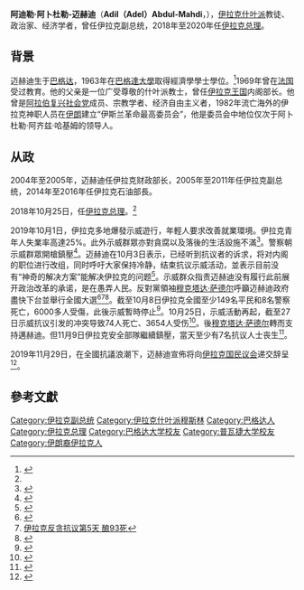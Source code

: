 {{Infobox officeholder
| name = عادل عبد المهدي
| image = Adil Abdul-Mahdi portrait.jpg
| office = 第49任[[伊拉克总理|伊拉克总理]]
| term_start = 2018年10月25日
| term_end = 2020年5月7日
| predecessor = [[海德尔·阿巴迪|海德尔·阿巴迪]]
| deputy = {{le|萨米尔·加德班|Thamir Ghadhban}}<br>[[福阿德·侯賽因|福阿德·侯賽因]]
| president = [[巴尔哈姆·萨利赫|巴尔哈姆·萨利赫]]
| successor = [[穆斯塔法·卡迪米|穆斯塔法·卡迪米]]
| order3 = {{le|伊拉克石油部長|Ministry of Oil (Iraq)}}
| term_start3 = 2014年9月8日
| term_end3 = 2016年7月19日
| predecessor3 = {{le|阿卜杜勒·卡里姆·卢阿尔比|Abdul Karim Luaibi}}
| primeminister3 = [[海德爾·阿巴迪|海德爾·阿巴迪]]
| successor3 = {{le|贾巴尔·阿卢艾比|Jabbar Alluaibi}}
| order4 = {{le|伊拉克副總統|Vice President of Iraq}}
| term_start4 = 2005年4月7日
| term_end4 = 2011年7月11日
| president4 = [[贾拉勒·塔拉巴尼|贾拉勒·塔拉巴尼]]
| predecessor4 = [[鲁什·努里·沙维斯|鲁什·努里·沙维斯]]
| successor4 = [[塔里克·哈希米|塔里克·哈希米]]
| order5 = {{le|伊拉克財政部長|Ministry of Finance (Iraq)}}
| term_start5 = 2004年6月2日
| term_end5 = 2005年4月6日
| primeminister5 = [[伊亚德·阿拉维|伊亚德·阿拉维]]
| predecessor5 = {{le|卡梅尔·基拉尼|Kamel al-Kilani}}
| successor5 = {{le|阿里·阿拉维|Ali Allawi}}
| birth_name = 
| birth_date = {{birth date and age|1942|1|1}}
| birth_place = {{flag|Kingdom of Iraq}}[[巴格达|巴格达]]
| party = {{Nonp}}（2017－）<ref name=sfc>{{Cite web|url=https://www.sfchronicle.com/news/world/article/Iraq-delays-vote-on-president-due-to-dispute-13274903.php|title=Iraq tasks Shiite independent with forming new government|last=Salaheddin|first=Sinah|date=3 October 2018|archive-url=https://web.archive.org/web/20181004230012/https://www.sfchronicle.com/news/world/article/Iraq-delays-vote-on-president-due-to-dispute-13274903.php|archive-date=2018-10-04|access-date=16 October 2018|work=Associated Press|dead-url=yes}}</ref><br>{{le|伊拉克伊斯兰最高委员会|Islamic Supreme Council of Iraq}}（1982－2017）<ref>{{cite web|url=http://www.aljazeera.net/specialfiles/pages/57626ed8-89fd-41ae-b292-58590c6748dd|title=عادل عبد المهدي|publisher=Al Jazeera|access-date=2019-12-04|archive-date=2018-12-25|archive-url=https://web.archive.org/web/20181225211256/https://www.aljazeera.net/specialfiles/pages/57626ed8-89fd-41ae-b292-58590c6748dd|dead-url=no}}</ref><br>[[伊拉克共产党|伊拉克共产党]] （1970年代）<ref>{{cite web|url=https://www.washingtonpost.com/wp-dyn/articles/A21745-2005Feb13.html|title=Prospective Iraqi Premier a Man of Many Labels|website=Washington Post|date=14 February 2015|author=Doug Struck|accessdate=3 October 2018|archive-date=2017-01-27|archive-url=https://web.archive.org/web/20170127073854/http://www.washingtonpost.com/wp-dyn/articles/A21745-2005Feb13.html|dead-url=no}}</ref>
| spouse = 拉贾赫
| alma_mater = [[巴格达大学|巴格达大学]]（[[Bachelor_of_Arts|BA]]）<br>[[普瓦捷大学|普瓦捷大学]]（[[Master_of_Arts|MA]]，[[Doctor_of_Philosophy|PhD]]）
|}}

'''阿迪勒·阿卜杜勒-迈赫迪'''（'''Adil（Adel）Abdul-Mahdi'''，{{bd|1942年|1月1日|catIdx=Abdul-Mahdi}}），[[伊拉克|伊拉克]][[什叶派|什叶派]]教徒、政治家、经济学者，曾任伊拉克副总统，2018年至2020年任[[伊拉克总理|伊拉克总理]]。

== 背景 ==
迈赫迪生于[[巴格达|巴格达]]，1963年在[[巴格達大學|巴格達大學]]取得經濟學學士學位。<ref name=xh01>{{Cite news |url=http://www.xinhuanet.com/world/2018-10/25/c_1123611558.htm |title=伊拉克新总理阿迪勒·阿卜杜勒－迈赫迪 |website=新華網 |date=2018-10-25 |accessdate=2018-12-04 |archive-date=2020-08-06 |archive-url=https://web.archive.org/web/20200806131702/http://www.xinhuanet.com/world/2018-10/25/c_1123611558.htm |dead-url=no }}</ref>1969年曾在[[法国|法国]]受过教育。他的父亲是一位广受尊敬的什叶派教士，曾任[[伊拉克王国|伊拉克王国]]内阁部长。他曾是[[阿拉伯复兴社会党|阿拉伯复兴社会党]]成员、宗教学者、经济自由主义者，1982年流亡海外的伊拉克神职人员在[[伊朗|伊朗]]建立“伊斯兰革命最高委员会”，他是委员会中地位仅次于阿卜杜勒·阿齐兹·哈基姆的领导人。

== 从政 ==
2004年至2005年，迈赫迪任伊拉克财政部长，2005年至2011年任伊拉克副总统，2014年至2016年任伊拉克石油部長。

2018年10月25日，任[[伊拉克总理|伊拉克总理]]。<ref name=xh01/>

2019年10月1日，伊拉克多地爆發示威遊行，年輕人要求改善就業環境。伊拉克青年人失業率高達25%。此外示威群眾亦對貪腐以及落後的生活設施不滿<ref>{{Cite web |url=http://www.rfi.fr/cn/contenu/20191003-%E4%BC%8A%E6%8B%89%E5%85%8B%E6%B0%91%E4%BC%97%E5%AF%B9%E6%94%BF%E6%95%99%E9%A2%86%E8%A2%96%E5%A4%B1%E6%9C%9B-%E8%87%AA%E5%8F%91%E6%8A%97%E4%BA%89%E6%B1%82%E7%94%9F%E5%AD%98 |title=伊拉克民众对政教领袖失望 自发抗争求生存 |access-date=2019-10-04 |archive-date=2019-10-05 |archive-url=https://web.archive.org/web/20191005002451/http://www.rfi.fr/cn/contenu/20191003-%E4%BC%8A%E6%8B%89%E5%85%8B%E6%B0%91%E4%BC%97%E5%AF%B9%E6%94%BF%E6%95%99%E9%A2%86%E8%A2%96%E5%A4%B1%E6%9C%9B-%E8%87%AA%E5%8F%91%E6%8A%97%E4%BA%89%E6%B1%82%E7%94%9F%E5%AD%98 |dead-url=no }}</ref>。警察朝示威群眾開槍鎮壓<ref>{{Cite web |url=https://udn.com/news/story/6809/4082817 |title=實彈鎮壓抗議 伊拉克9死200傷 |access-date=2019-10-04 |archive-date=2019-10-07 |archive-url=https://web.archive.org/web/20191007135258/https://udn.com/news/story/6809/4082817 |dead-url=no }}</ref>。迈赫迪在10月3日表示，已经听到抗议者的诉求，将对内阁的职位进行改组，同时呼吁大家保持冷静，结束抗议示威活动，並表示目前没有“神奇的解决方案”能解决伊拉克的问题<ref>{{Cite web |url=https://www.zaobao.com.sg/realtime/world/story20191004-994435 |title=伊拉克暴力示威持续 至少44人丧命 |access-date=2019-10-04 |archive-date=2019-10-04 |archive-url=https://web.archive.org/web/20191004125657/https://www.zaobao.com.sg/realtime/world/story20191004-994435 |dead-url=no }}</ref>。示威群众指责迈赫迪没有履行此前展开政治改革的承诺，是在愚弄人民。反對黨領袖[[穆克塔达·萨德尔|穆克塔达·萨德尔]]呼籲迈赫迪政府盡快下台並舉行全國大選<ref>{{Cite web |url=https://www.zaobao.com.sg/znews/international/story20191006-994739 |title=伊拉克什叶派宗教领袖要求政府下台 抗议贪污示威冲突已致65人死 |access-date=2019-10-06 |archive-date=2019-10-11 |archive-url=https://web.archive.org/web/20191011194731/https://www.zaobao.com.sg/znews/international/story20191006-994739 |dead-url=no }}</ref><ref>[http://www.rfi.fr/cn/contenu/20191005-%E4%BC%8A%E6%8B%89%E5%85%8B%E5%8F%8D%E8%B4%AA%E6%8A%97%E8%AE%AE%E7%AC%AC5%E5%A4%A9-%E9%85%BF93%E6%AD%BB 伊拉克反贪抗议第5天 酿93死]</ref><ref>{{Cite web |url=https://chinese.aljazeera.net/news/2019/10/7/iraq-dead-wounded-during-six-days |title=伊拉克持续6天的抗议活动：104人死亡 6千余人受伤 |access-date=2019-10-08 |archive-date=2021-01-18 |archive-url=https://web.archive.org/web/20210118132107/https://chinese.aljazeera.net/news/2019/10/7/iraq-dead-wounded-during-six-days |dead-url=no }}</ref>。截至10月8日伊拉克全國至少149名平民和8名警察死亡，6000多人受傷，此後示威暫時停止<ref>{{Cite web |url=https://www.reuters.com/article/us-iraq-protests/iraqi-security-forces-killed-149-protesters-most-by-shots-to-head-chest-government-inquiry-idUSKBN1X116T |title=Iraqi security forces killed 149 protesters, most by shots to head, chest: government inquiry |access-date=2019-10-26 |archive-date=2020-12-08 |archive-url=https://web.archive.org/web/20201208222613/https://www.reuters.com/article/us-iraq-protests/iraqi-security-forces-killed-149-protesters-most-by-shots-to-head-chest-government-inquiry-idUSKBN1X116T |dead-url=no }}</ref>。10月25日，示威活動再起，截至27日示威抗议引发的冲突导致74人死亡、3654人受伤<ref>{{Cite web |url=http://www.xinhuanet.com/world/2019-10/28/c_1125159500.htm |title=伊拉克新一轮示威抗议死亡人数升至74人 |access-date=2019-10-28 |archive-date=2020-08-11 |archive-url=https://web.archive.org/web/20200811111738/http://www.xinhuanet.com/world/2019-10/28/c_1125159500.htm |dead-url=no }}</ref>。後[[穆克塔达·萨德尔|穆克塔达·萨德尔]]轉而支持邁赫迪。但11月9日伊拉克安全部隊繼續鎮壓，當天至少有7名抗议人士丧生<ref>{{Cite web |url=http://www.rfi.fr/cn/contenu/20191110-%E4%BC%8A%E6%8B%89%E5%85%8B%E6%94%BF%E5%BA%9C%E5%B1%95%E5%BC%80%E9%95%87%E5%8E%8B-%E7%A4%BA%E5%A8%81%E7%BE%A4%E4%BC%977%E6%AD%BB |title=伊拉克政府展开镇压 示威群众7死 |access-date=2019-11-10 |archive-date=2019-11-10 |archive-url=https://web.archive.org/web/20191110103421/http://www.rfi.fr/cn/contenu/20191110-%E4%BC%8A%E6%8B%89%E5%85%8B%E6%94%BF%E5%BA%9C%E5%B1%95%E5%BC%80%E9%95%87%E5%8E%8B-%E7%A4%BA%E5%A8%81%E7%BE%A4%E4%BC%977%E6%AD%BB |dead-url=no }}</ref>。

2019年11月29日，在全國抗議浪潮下，迈赫迪宣佈将向[[伊拉克国民议会|伊拉克国民议会]]递交辞呈<ref>{{Cite web |url=http://m.news.cctv.com/2019/11/30/ARTI4dLwUKK8f8XPfzG7Qlsi191130.shtml |title=伊拉克总理宣布将辞职 |access-date=2019-11-30 |archive-date=2021-05-13 |archive-url=https://web.archive.org/web/20210513062159/https://m.news.cctv.com/2019/11/30/ARTI4dLwUKK8f8XPfzG7Qlsi191130.shtml |dead-url=no }}</ref>。

== 參考文獻 ==
{{Reflist}}

{{leader|[[易卜拉欣·贾法里|易卜拉欣·贾法里]]和[[鲁什·努里·沙维斯|鲁什·努里·沙维斯]]<br>（临时）|伊拉克副总统<br>（兩位副總統之一）|[[塔里克·哈希米|塔里克·哈希米]]和{{le|霍扎伊|Khodair al-Khozaei}}}}

{{DEFAULTSORT: Abdul-Mahdi, Adil}}
[[Category:伊拉克副总统|Category:伊拉克副总统]]
[[Category:伊拉克什叶派穆斯林|Category:伊拉克什叶派穆斯林]]
[[Category:巴格达人|Category:巴格达人]]
[[Category:伊拉克总理|Category:伊拉克总理]]
[[Category:巴格达大学校友|Category:巴格达大学校友]]
[[Category:普瓦捷大学校友|Category:普瓦捷大学校友]]
[[Category:伊朗裔伊拉克人|Category:伊朗裔伊拉克人]]